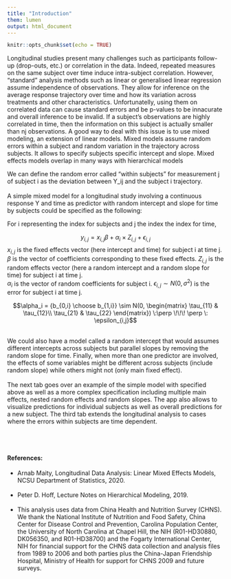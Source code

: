 ```yaml
---
title: "Introduction"
them: lumen
output: html_document
---
```


```r
knitr::opts_chunk$set(echo = TRUE)
```


Longitudinal studies present many challenges such as participants follow-up (drop-outs, etc.) or correlation in the data. Indeed, repeated measures on the same subject over time induce intra-subject correlation. However, "standard" analysis methods such as linear or generalised linear regression assume independence of observations. They allow for inference on the average response trajectory over time and how its variation across treatments and other characteristics. Unfortunatelly, using them on correlated data can cause standard errors and be p-values to be innacurate and overall inference to be invalid. If a subject's observations are highly correlated in time, then the information on this subject is actually smaller than nj observations. A good way to deal with this issue is to use mixed modeling, an extension of linear models. Mixed models assume random errors within a subject and random variation in the trajectory across subjects. It allows to specify subjects specific intercept and slope. Mixed effects models overlap in many ways with hierarchical models\

We can define the random error called "within subjects" for measurement j of subject i as the deviation between Y_ij and the subject i trajectory.\
\
A simple mixed model for a longitudinal study involving a continuous response Y and time as predictor with random intercept and slope for time by subjects could be specified as the following:\

For i representing the index for subjects and j the index the index for time,

$$y_{i,j} = x_{i, j}\beta + \alpha_i \times Z_{i,j} +\epsilon_{i,j}$$
$x_{i, j}$ is the fixed effects vector (here intercept and time) for subject i at time j. $\beta$ is the vector of coefficients corresponding to these fixed effects.
$Z_{i,j}$ is the random effects vector (here a random intercept and a random slope for time) for subject i at time j.  
$\alpha_i$ is the vector of random coefficients for subject i. 
$\epsilon_{i,j} \sim N(0, \sigma^2)$ is the error for subject i at time j.

$$\alpha_i = {b_{0,i} \choose b_{1,i}} \sim N(0,
\begin{matrix}
  \tau_{11} & \tau_{12}\\
  \tau_{21} & \tau_{22} \end{matrix}) \:\perp \!\!\! \perp \: \epsilon_{i,j}$$


\
We could also have a model called a random intercept that would assumes different intercepts across subjects but parallel slopes by removing the random slope for time. Finally, when more than one predictor are involved, the effects of some variables might be different across subjects (include random slope) while others might not (only main fixed effect).\
\
The next tab goes over an example of the simple model with specified above as well as a more complex specification including multiple main effects, nested random effects and random slopes. The app also allows to visualize predictions for individual subjects as well as overall predictions for a new subject. The third tab extends the longitudinal analysis to cases where the errors within subjects are time dependent.\

<br>
\

#### References: \

- Arnab Maity, Longitudinal Data Analysis: Linear Mixed Effects
Models, NCSU Department of Statistics, 2020.\
<br>
- Peter D. Hoff, Lecture Notes on Hierarchical Modeling, 2019.\
<br>
- This analysis uses data from China Health and Nutrition Survey (CHNS). We thank the National Institute of Nutrition and Food Safety, China Center for Disease Control and Prevention, Carolina Population Center, the University of North Carolina at Chapel Hill, the NIH (R01-HD30880, DK056350, and R01-HD38700) and the Fogarty International Center, NIH for financial support for the CHNS data collection and analysis files from 1989 to 2006 and both parties plus the China-Japan Friendship Hospital, Ministry of Health for support for CHNS 2009 and future surveys.
